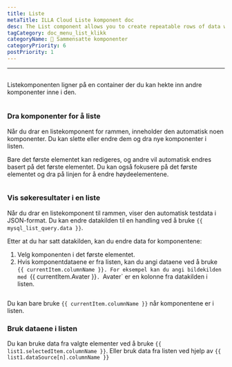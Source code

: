```yaml
---
title: Liste
metaTitle: ILLA Cloud Liste komponent doc
desc: The List component allows you to create repeatable rows of data whose look and feel are defined by you.
tagCategory: doc_menu_list_klikk
categoryName: 🧬 Sammensatte komponenter
categoryPriority: 6
postPriority: 1
---
```


* * *

## <h2 hidden>List</h2>

Listekomponenten ligner på en container der du kan hekte inn andre komponenter inne i den.

<img
  src='https://cdn.illacloud.com/official-website/img/docs/assemble/list.png'
  alt=""
/>

### Dra komponenter for å liste

Når du drar en listekomponent for rammen, inneholder den automatisk noen komponenter. Du kan slette eller endre dem og dra nye komponenter i listen. 

Bare det første elementet kan redigeres, og andre vil automatisk endres basert på det første elementet. Du kan også fokusere på det første elementet og dra på linjen for å endre høydeelementene.

<img
  src='https://cdn.illacloud.com/official-website/img/docs/assemble/list1.png'
  alt=""
/>

### Vis søkeresultater i en liste

Når du drar en listekomponent til rammen, viser den automatisk testdata i JSON-format. Du kan endre datakilden til en handling ved å bruke `{{ mysql_list_query.data }}`. 

Etter at du har satt datakilden, kan du endre data for komponentene:

1.  Velg komponenten i det første elementet. 
2.  Hvis komponentdataene er fra listen, kan du angi dataene ved å bruke `{{ currentItem.columnName }}. For eksempel kan du angi bildekilden med `{{ currentItem.Avater }}`. `Avater\` er en kolonne fra datakilden i listen.

<img
  src='https://cdn.illacloud.com/official-website/img/docs/assemble/list2.png'
  alt=""
/>

Du kan bare bruke `{{ currentItem.columnName }}` når komponentene er i listen. 

### Bruk dataene i listen

Du kan bruke data fra valgte elementer ved å bruke `{{ list1.selectedItem.columnName }}`. Eller bruk data fra listen ved hjelp av `{{ list1.dataSource[n].columnName }}`

<img
  src='https://cdn.illacloud.com/official-website/img/docs/assemble/list3.png'
  alt=""
/>

